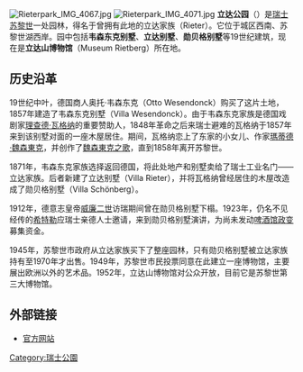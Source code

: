 {{expand|time=2017-02-11T02:21:19+00:00}}
{{unreferenced|time=2017-02-11T02:21:19+00:00}}
[[File:Rieterpark_IMG_4067.jpg|right]]
[[File:Rieterpark_IMG_4071.jpg|thumb]]
'''立达公园'''（{{lang-de|Rieterpark}}）是[[瑞士|瑞士]][[苏黎世|苏黎世]]一处园林，得名于曾拥有此地的立达家族（Rieter）。它位于城区西南、苏黎世湖西岸。园中包括'''韦森东克别墅'''、'''立达别墅'''、'''勋贝格别墅'''等19世纪建筑，现在是'''立达山博物馆'''（Museum Rietberg）所在地。

==历史沿革==
19世纪中叶，德国商人奥托·韦森东克（Otto Wesendonck）购买了这片土地，1857年建造了韦森东克别墅（Villa Wesendonck）。由于韦森东克家族是德国戏剧家[[理查德·瓦格纳|理查德·瓦格纳]]的重要赞助人，1848年革命之后来瑞士避难的瓦格纳于1857年来到该别墅对面的一座木屋居住。期间，瓦格纳恋上了东家的小女儿、作家[[瑪蒂德·魏森東克|瑪蒂德·魏森東克]]，并创作了[[魏森東克之歌|魏森東克之歌]]，直到1858年离开苏黎世。

1871年，韦森东克家族选择返回德国，将此处地产和别墅卖给了瑞士工业名门——立达家族。后者新建了立达别墅（Villa Rieter），并将瓦格纳曾经居住的木屋改造成了勋贝格别墅（Villa Schönberg）。

1912年，德意志皇帝[[威廉二世_(德国)|威廉二世]]访瑞期间曾在勋贝格别墅下榻。1923年，仍名不见经传的[[希特勒|希特勒]]应瑞士亲德人士邀请，来到勋贝格别墅演讲，为尚未发动[[啤酒馆政变|啤酒馆政变]]募集资金。

1945年，苏黎世市政府从立达家族买下了整座园林，只有勋贝格别墅被立达家族持有至1970年才出售。1949年，苏黎世市民投票同意在此建立一座博物馆，主要展出欧洲以外的艺术品。1952年，立达山博物馆对公众开放，目前它是苏黎世第三大博物馆。

== 外部链接 ==
{{commonscat}}
*[https://web.archive.org/web/20110527165120/http://www.stadt-zuerich.ch/ted/de/index/gsz/natur-_und_erlebnisraeume/park-_und_gruenanlagen/highlights/rieter-park.html 官方网站]

{{coord|47.3579|8.5305|type:landmark_region:CH|display=title}}

[[Category:瑞士公園|Category:瑞士公園]]